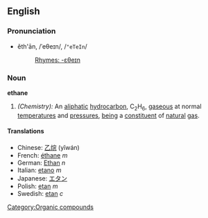 ==English==
===Pronunciation===
*ĕth'ān, /ˈeθeɪn/, /<tt>"eTeIn</tt>/
*:[[Rhymes:English:-ɛθeɪn|Rhymes: -ɛθeɪn]]

===Noun===
'''ethane'''

#''(Chemistry):'' An [[aliphatic]] [[hydrocarbon]], C<sub>2</sub>H<sub>6</sub>, [[gaseous]] at normal [[temperature]]s and [[pressure]]s, [[being]] a [[constituent]] of [[natural]] [[gas]].

====Translations====
*Chinese: [[乙烷]] (yĭwán)
*French: [[éthane]] ''m''
*German: [[Ethan]] ''n''
*Italian: [[etano]] ''m''
*Japanese: [[エタン]]
*Polish: [[etan]] ''m''
*Swedish: [[etan]] ''c''

[[Category:Organic compounds]]